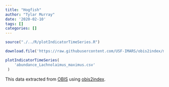 ```yaml
---
title: "Hogfish"
author: "Tylar Murray"
date: '2020-02-10'
tags: []
categories: []
---
```


```r
source("./../R/plotIndicatorTimeSeries.R")
```

```r
download.file('https://raw.githubusercontent.com/USF-IMARS/obis2index/master/indicies/abundance_Lachnolaimus_maximus.csv', 'abundance_Lachnolaimus_maximus.csv')
```

```r
plotIndicatorTimeSeries(
    'abundance_Lachnolaimus_maximus.csv'
 )
```
This data extracted from [OBIS](obis.org/) using [obis2index](https://github.com/USF-IMARS/obis2index).
